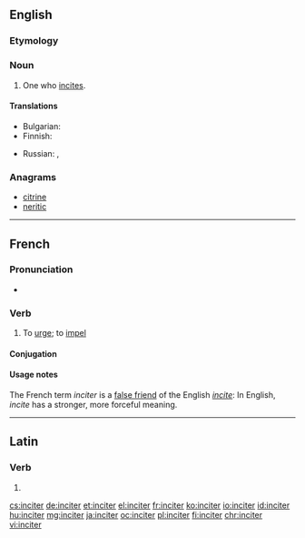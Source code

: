 ==English==

===Etymology===
{{suffix|incite|er}}

===Noun===
{{en-noun}}

# One who [[incite]]s.

====Translations====
{{trans-top|one who incites}}
* Bulgarian: {{t+|bg|подстрека́тел|m}}
* Finnish: {{t+|fi|yllyttäjä}}
{{trans-mid}}
* Russian: {{t+|ru|подстрека́тель|m|sc=Cyrl}}, {{t+|ru|подстрека́тельница|f|sc=Cyrl}}
{{trans-bottom}}

===Anagrams===
* [[citrine#English|citrine]]
* [[neritic#English|neritic]]

----

==French==

===Pronunciation===
* {{audio|Fr-inciter.ogg|Audio|lang=fr}}

===Verb===
{{fr-verb}}

# {{context|transitive|lang=fr}} To [[urge]]; to [[impel]]

====Conjugation====
{{fr-conj-er|incit|avoir}}

====Usage notes====
The French term ''inciter'' is a [[false friend]] of the English ''[[incite]]'': In English, ''incite'' has a stronger, more forceful meaning.

----

==Latin==

===Verb===
{{la-verb-form|inciter}}

# {{conjugation of|incitō||1|s|pres|pass|sub|lang=la}}

[[cs:inciter]]
[[de:inciter]]
[[et:inciter]]
[[el:inciter]]
[[fr:inciter]]
[[ko:inciter]]
[[io:inciter]]
[[id:inciter]]
[[hu:inciter]]
[[mg:inciter]]
[[ja:inciter]]
[[oc:inciter]]
[[pl:inciter]]
[[fi:inciter]]
[[chr:inciter]]
[[vi:inciter]]